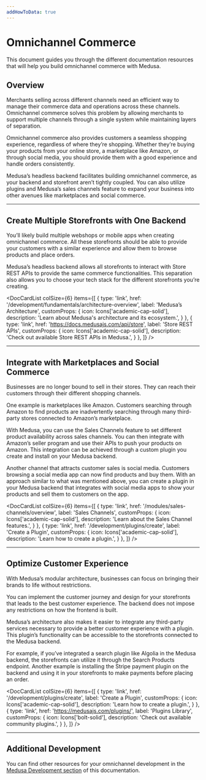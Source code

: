 ```yaml
---
addHowToData: true
---
```



# Omnichannel Commerce

This document guides you through the different documentation resources that will help you build omnichannel commerce with Medusa.

## Overview

Merchants selling across different channels need an efficient way to manage their commerce data and operations across these channels. Omnichannel commerce solves this problem by allowing merchants to support multiple channels through a single system while maintaining layers of separation.

Omnichannel commerce also provides customers a seamless shopping experience, regardless of where they’re shopping. Whether they’re buying your products from your online store, a marketplace like Amazon, or through social media, you should provide them with a good experience and handle orders consistently.

Medusa’s headless backend facilitates building omnichannel commerce, as your backend and storefront aren’t tightly coupled. You can also utilize plugins and Medusa’s sales channels feature to expand your business into other avenues like marketplaces and social commerce.

---

## Create Multiple Storefronts with One Backend

You’ll likely build multiple webshops or mobile apps when creating omnichannel commerce. All these storefronts should be able to provide your customers with a similar experience and allow them to browse products and place orders.

Medusa’s headless backend allows all storefronts to interact with Store REST APIs to provide the same commerce functionalities. This separation also allows you to choose your tech stack for the different storefronts you’re creating.

<DocCardList colSize={6} items={[
  {
    type: 'link',
    href: '/development/fundamentals/architecture-overview',
    label: 'Medusa’s Architecture',
    customProps: {
      icon: Icons['academic-cap-solid'],
      description: 'Learn about Medusa\'s architecture and its ecosystem.',
    }
  },
  {
    type: 'link',
    href: 'https://docs.medusajs.com/api/store',
    label: 'Store REST APIs',
    customProps: {
      icon: Icons['academic-cap-solid'],
      description: 'Check out available Store REST APIs in Medusa.',
    }
  },
]} />

---

## Integrate with Marketplaces and Social Commerce

Businesses are no longer bound to sell in their stores. They can reach their customers through their different shopping channels.

One example is marketplaces like Amazon. Customers searching through Amazon to find products are inadvertently searching through many third-party stores connected to Amazon’s marketplace.

With Medusa, you can use the Sales Channels feature to set different product availability across sales channels. You can then integrate with Amazon’s seller program and use their APIs to push your products on Amazon. This integration can be achieved through a custom plugin you create and install on your Medusa backend.

Another channel that attracts customer sales is social media. Customers browsing a social media app can now find products and buy them. With an approach similar to what was mentioned above, you can create a plugin in your Medusa backend that integrates with social media apps to show your products and sell them to customers on the app.

<DocCardList colSize={6} items={[
  {
    type: 'link',
    href: '/modules/sales-channels/overview',
    label: 'Sales Channels',
    customProps: {
      icon: Icons['academic-cap-solid'],
      description: 'Learn about the Sales Channel features.',
    }
  },
  {
    type: 'link',
    href: '/development/plugins/create',
    label: 'Create a Plugin',
    customProps: {
      icon: Icons['academic-cap-solid'],
      description: 'Learn how to create a plugin.',
    }
  },
]} />

---

## Optimize Customer Experience

With Medusa’s modular architecture, businesses can focus on bringing their brands to life without restrictions.

You can implement the customer journey and design for your storefronts that leads to the best customer experience. The backend does not impose any restrictions on how the frontend is built.

Medusa’s architecture also makes it easier to integrate any third-party services necessary to provide a better customer experience with a plugin. This plugin’s functionality can be accessible to the storefronts connected to the Medusa backend.

For example, if you’ve integrated a search plugin like Algolia in the Medusa backend, the storefronts can utilize it through the Search Products endpoint. Another example is installing the Stripe payment plugin on the backend and using it in your storefronts to make payments before placing an order.

<DocCardList colSize={6} items={[
  {
    type: 'link',
    href: '/development/plugins/create',
    label: 'Create a Plugin',
    customProps: {
      icon: Icons['academic-cap-solid'],
      description: 'Learn how to create a plugin.',
    }
  },
  {
    type: 'link',
    href: 'https://medusajs.com/plugins/',
    label: 'Plugins Library',
    customProps: {
      icon: Icons['bolt-solid'],
      description: 'Check out available community plugins.',
    }
  },
]} />

---

## Additional Development

You can find other resources for your omnichannel development in the [Medusa Development section](../development/overview.mdx) of this documentation.
